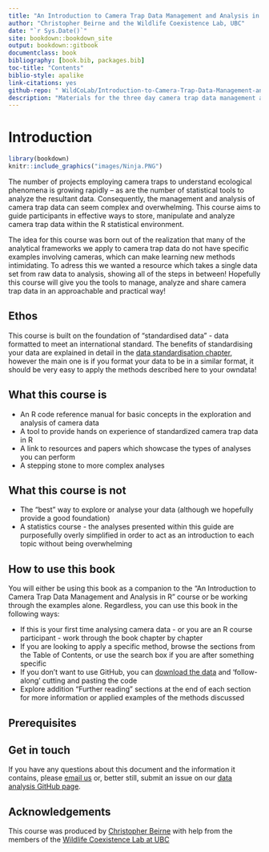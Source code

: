 ```yaml
--- 
title: "An Introduction to Camera Trap Data Management and Analysis in R"
author: "Christopher Beirne and the Wildlife Coexistence Lab, UBC"
date: "`r Sys.Date()`"
site: bookdown::bookdown_site
output: bookdown::gitbook
documentclass: book
bibliography: [book.bib, packages.bib]
toc-title: "Contents"
biblio-style: apalike
link-citations: yes
github-repo: " WildCoLab/Introduction-to-Camera-Trap-Data-Management-and-Analysis-in-R"
description: "Materials for the three day camera trap data management and analysis course"
---
```

 
# Introduction

```r
library(bookdown)
knitr::include_graphics("images/Ninja.PNG")
```

The number of projects employing camera traps to understand ecological phenomena is growing rapidly – as are the number of statistical tools to analyze the resultant data. Consequently, the management and analysis of camera trap data can seem complex and overwhelming. This course aims to guide participants in effective ways to store, manipulate and analyze camera trap data within the R statistical environment.

The idea for this course was born out of the realization that many of the analytical frameworks we apply to camera trap data do not have specific examples involving cameras, which can make learning new methods intimidating. To adress this we wanted a resource which takes a single data set from raw data to analysis, showing all of the steps in between! Hopefully this course will give you the tools to manage, analyze and share camera trap data in an approachable and practical way!

## Ethos

This course is built on the foundation of "standardised data" - data formatted to meet an international standard. The benefits of standardising your data are explained in detail in the [data standardisation chapter](#standard), however the main one is if you format your data to be in a similar format, it should be very easy to apply the methods described here to your owndata!  

## What this course is 

- An R code reference manual for basic concepts in the exploration and analysis of camera data
- A tool to provide hands on experience of standardized camera trap data in R 
- A link to resources and papers which showcase the types of analyses you can perform
- A stepping stone to more complex analyses

## What this course is not

- The "best" way to explore or analyse your data (although we hopefully provide a good foundation)
- A statistics course - the analyses presented within this guide are purposefully overly simplified in order to act as an introduction to each topic without being overwhelming

## How to use this book

You will either be using this book as a companion to the "An Introduction to Camera Trap Data Management and Analysis in R" course or be working through the examples alone. Regardless, you can use this book in the following ways:

- If this is your first time analysing camera data - or you are an R course participant - work through the book chapter by chapter
- If you are looking to apply a specific method, browse the sections from the Table of Contents, or use the search box if you are after something specific
- If you don't want to use GitHub, you can [download the data](https://www.dropbox.com/sh/fpnsinyn1ml9x28/AAB-Y-glHHRDsiCdmQnVLx7Wa?dl=0) and 'follow-along' cutting and pasting the code
- Explore addition “Further reading” sections at the end of each section for more information or applied examples of the methods discussed

## Prerequisites


## Get in touch

If you have any questions about this document and the information it contains, please [email us](wildco.lab@gmail.com) or, better still, submit an issue on our [data analysis GitHub page](https://github.com/WildCoLab/Introduction-to-Camera-Trap-Data-Management-and-Analysis-in-R). 

## Acknowledgements

This course was produced by [Christopher Beirne](https://www.researchgate.net/profile/Christopher-Beirne) with help from the members of the [Wildlife Coexistence Lab at UBC](https://wildlife.forestry.ubc.ca/) 
